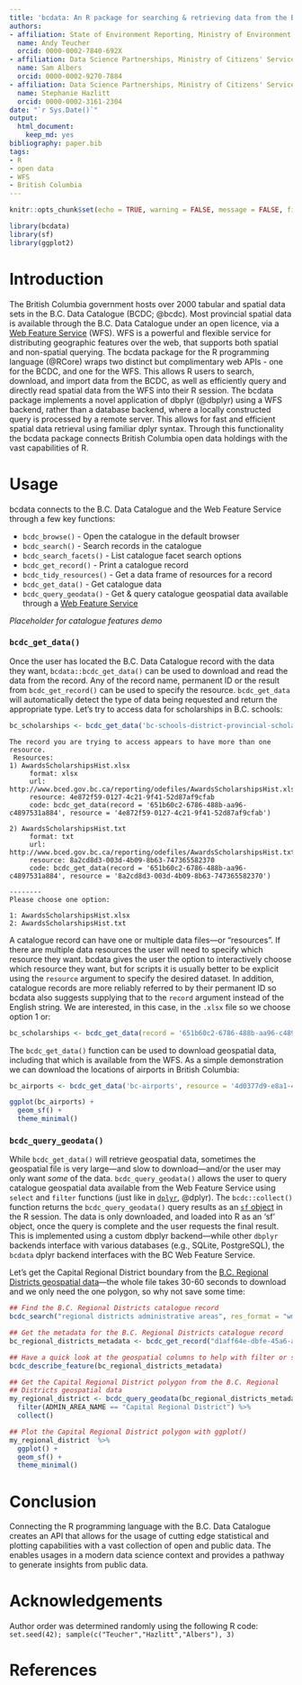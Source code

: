 ```yaml
---
title: 'bcdata: An R package for searching & retrieving data from the B.C. Data Catalogue'
authors:
- affiliation: State of Environment Reporting, Ministry of Environment and Climate Change Strategy, Province of British Columbia
  name: Andy Teucher
  orcid: 0000-0002-7840-692X
- affiliation: Data Science Partnerships, Ministry of Citizens' Services, Province of British Columbia
  name: Sam Albers
  orcid: 0000-0002-9270-7884
- affiliation: Data Science Partnerships, Ministry of Citizens' Services, Province of British Columbia
  name: Stephanie Hazlitt
  orcid: 0000-0002-3161-2304
date: "`r Sys.Date()`"
output:
  html_document:
    keep_md: yes
bibliography: paper.bib
tags:
- R
- open data
- WFS
- British Columbia
---
```



```r
knitr::opts_chunk$set(echo = TRUE, warning = FALSE, message = FALSE, fig.width = 8, fig.height = 12, fig.path = "")
```

```r
library(bcdata)
library(sf)
library(ggplot2)
```

# Introduction

The British Columbia government hosts over 2000 tabular and spatial data sets in the B.C. Data Catalogue (BCDC; @bcdc).  Most provincial spatial data is available through the B.C. Data Catalogue under an open licence, via a [Web Feature Service](https://en.wikipedia.org/wiki/Web_Feature_Service) (WFS). WFS is a powerful and flexible service for distributing geographic features over the web, that supports both spatial and non-spatial querying.  The bcdata package for the R programming language (@RCore) wraps two distinct but complimentary web APIs - one for the BCDC, and one for the WFS.  This allows R users to search, download, and import data from the BCDC, as well as efficiently query and directly read spatial data from the WFS into their R session. The bcdata package implements a novel application of dbplyr (@dbplyr) using a WFS backend, rather than a database backend, where a locally constructed query is processed by a remote server. This allows for fast and efficient spatial data retrieval using familiar dplyr syntax. Through this functionality the bcdata package connects British Columbia open data holdings with the vast capabilities of R.

# Usage 

bcdata connects to the B.C. Data Catalogue and the Web Feature Service through a few key functions:

- `bcdc_browse()` - Open the catalogue in the default browser
- `bcdc_search()` - Search records in the catalogue
- `bcdc_search_facets()` - List catalogue facet search options
- `bcdc_get_record()` - Print a catalogue record
- `bcdc_tidy_resources()` - Get a data frame of resources for a record
- `bcdc_get_data()` - Get catalogue data
- `bcdc_query_geodata()` - Get & query catalogue geospatial data available through a [Web Feature Service](https://www2.gov.bc.ca/gov/content?id=95D78D544B244F34B89223EF069DF74E)

 *Placeholder for catalogue features demo*

### `bcdc_get_data()`

Once the user has located the B.C. Data Catalogue record with the data they want, `bcdata::bcdc_get_data()` can be used to download and read the data from the record.  Any of the record name, permanent ID or the result from `bcdc_get_record()` can be used to specify the resource. `bcdc_get_data` will automatically detect the type of data being requested and return the appropriate type. Let's try to access data for scholarships in B.C. schools:

```r
bc_scholarships <- bcdc_get_data('bc-schools-district-provincial-scholarships')
```

```
The record you are trying to access appears to have more than one resource.
 Resources: 
1) AwardsScholarshipsHist.xlsx
     format: xlsx 
     url: http://www.bced.gov.bc.ca/reporting/odefiles/AwardsScholarshipsHist.xlsx 
     resource: 4e872f59-0127-4c21-9f41-52d87af9cfab 
     code: bcdc_get_data(record = '651b60c2-6786-488b-aa96-c4897531a884', resource = '4e872f59-0127-4c21-9f41-52d87af9cfab')

2) AwardsScholarshipsHist.txt
     format: txt 
     url: http://www.bced.gov.bc.ca/reporting/odefiles/AwardsScholarshipsHist.txt 
     resource: 8a2cd8d3-003d-4b09-8b63-747365582370 
     code: bcdc_get_data(record = '651b60c2-6786-488b-aa96-c4897531a884', resource = '8a2cd8d3-003d-4b09-8b63-747365582370')

--------
Please choose one option: 

1: AwardsScholarshipsHist.xlsx
2: AwardsScholarshipsHist.txt
```

A catalogue record can have one or multiple data files---or "resources". If there are multiple data resources the user will need to specify which resource they want. bcdata gives the user the option to interactively choose which resource they want, but for scripts it is usually better to be explicit using the `resource` argument to specify the desired dataset. In addition, catalogue records are more reliably referred to by their permanent ID so bcdata also suggests supplying that to the `record` argument instead of the English string. We are interested, in this case, in the `.xlsx` file so we choose option 1 or:

```r
bc_scholarships <- bcdc_get_data(record = '651b60c2-6786-488b-aa96-c4897531a884', resource = '4e872f59-0127-4c21-9f41-52d87af9cfab')
```

The `bcdc_get_data()` function can be used to download geospatial data, including that which is available from the WFS. As a simple demonstration we can download the locations of airports in British Columbia:

```r
bc_airports <- bcdc_get_data('bc-airports', resource = '4d0377d9-e8a1-429b-824f-0ce8f363512c')

ggplot(bc_airports) +
  geom_sf() +
  theme_minimal()
```

### `bcdc_query_geodata()`

While `bcdc_get_data()` will retrieve geospatial data, sometimes the geospatial file is very large---and slow to download---and/or the user may only want _some_ of the data. `bcdc_query_geodata()` allows the user to query catalogue geospatial data available from the Web Feature Service using `select` and `filter` functions (just like in [`dplyr`](https://dplyr.tidyverse.org/), @dplyr). The `bcdc::collect()` function returns the `bcdc_query_geodata()` query results as an [`sf` object](https://r-spatial.github.io/sf/) in the R session. The data is only downloaded, and loaded into R as an ‘sf’ object, once the query is complete and the user requests the final result. This is implemented using a custom dbplyr backend---while other `dbplyr` backends interface with various databases (e.g., SQLite, PostgreSQL), the `bcdata` dplyr backend interfaces with the BC Web Feature Service.

Let's get the Capital Regional District boundary from the [B.C. Regional Districts geospatial data](https://catalogue.data.gov.bc.ca/dataset/d1aff64e-dbfe-45a6-af97-582b7f6418b9)---the whole file takes 30-60 seconds to download and we only need the one polygon, so why not save some time:

```r
## Find the B.C. Regional Districts catalogue record
bcdc_search("regional districts administrative areas", res_format = "wms", n = 1)

## Get the metadata for the B.C. Regional Districts catalogue record
bc_regional_districts_metadata <- bcdc_get_record("d1aff64e-dbfe-45a6-af97-582b7f6418b9")

## Have a quick look at the geospatial columns to help with filter or select
bcdc_describe_feature(bc_regional_districts_metadata)

## Get the Capital Regional District polygon from the B.C. Regional
## Districts geospatial data
my_regional_district <- bcdc_query_geodata(bc_regional_districts_metadata) %>%
  filter(ADMIN_AREA_NAME == "Capital Regional District") %>%
  collect()

## Plot the Capital Regional District polygon with ggplot()
my_regional_district  %>%
  ggplot() +
  geom_sf() +
  theme_minimal()
```

# Conclusion

Connecting the R programming language with the B.C. Data Catalogue creates an API that allows for the usage of cutting edge statistical and plotting capabilities with a vast collection of open and public data. The enables usages in a modern data science context and provides a pathway to generate insights from public data. 

# Acknowledgements
Author order was determined randomly using the following R code: `set.seed(42); sample(c("Teucher","Hazlitt","Albers"), 3)`

# References
